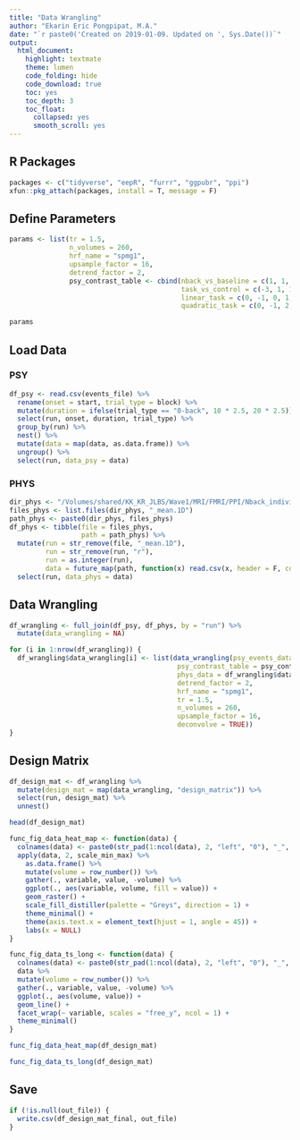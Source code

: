 ```yaml
---
title: "Data Wrangling"
author: "Ekarin Eric Pongpipat, M.A."
date: "`r paste0('Created on 2019-01-09. Updated on ', Sys.Date())`"
output: 
  html_document:
    highlight: textmate
    theme: lumen
    code_folding: hide
    code_download: true
    toc: yes
    toc_depth: 3
    toc_float:
      collapsed: yes
      smooth_scroll: yes
---
```


## R Packages

```r
packages <- c("tidyverse", "eepR", "furrr", "ggpubr", "ppi")
xfun::pkg_attach(packages, install = T, message = F)
```

## Define Parameters
```r
params <- list(tr = 1.5,
               n_volumes = 260,
               hrf_name = "spmg1",
               upsample_factor = 16,
               detrend_factor = 2,
               psy_contrast_table <- cbind(nback_vs_baseline = c(1, 1, 1, 1, -4)/5,
                                           task_vs_control = c(-3, 1, 1, 1, 0)/4,
                                           linear_task = c(0, -1, 0, 1, 0),
                                           quadratic_task = c(0, -1, 2, -1, 0)/3))

params
```

## Load Data

### PSY

```r
df_psy <- read.csv(events_file) %>%
  rename(onset = start, trial_type = block) %>%
  mutate(duration = ifelse(trial_type == "0-back", 10 * 2.5, 20 * 2.5)) %>%
  select(run, onset, duration, trial_type) %>%
  group_by(run) %>%
  nest() %>%
  mutate(data = map(data, as.data.frame)) %>%
  ungroup() %>%
  select(run, data_psy = data)
```

### PHYS
```r
dir_phys <- "/Volumes/shared/KK_KR_JLBS/Wave1/MRI/FMRI/PPI/Nback_individual_covariates/PHYS_MNI_42_-42_42/3tb1780/"
files_phys <- list.files(dir_phys, "_mean.1D")
path_phys <- paste0(dir_phys, files_phys)
df_phys <- tibble(file = files_phys,
                  path = path_phys) %>%
  mutate(run = str_remove(file, "_mean.1D"),
         run = str_remove(run, "r"),
         run = as.integer(run),
         data = future_map(path, function(x) read.csv(x, header = F, col.names = "data"))) %>%
  select(run, data_phys = data)
```

## Data Wrangling
```r
df_wrangling <- full_join(df_psy, df_phys, by = "run") %>%
  mutate(data_wrangling = NA)

for (i in 1:nrow(df_wrangling)) {
  df_wrangling$data_wrangling[i] <- list(data_wrangling(psy_events_data = df_wrangling$data_psy[[i]], 
                                          psy_contrast_table = psy_contrast_table, 
                                          phys_data = df_wrangling$data_phys[[i]],
                                          detrend_factor = 2, 
                                          hrf_name = "spmg1",
                                          tr = 1.5, 
                                          n_volumes = 260, 
                                          upsample_factor = 16, 
                                          deconvolve = TRUE))
}
```

## Design Matrix
```r
df_design_mat <- df_wrangling %>%
  mutate(design_mat = map(data_wrangling, "design_matrix")) %>%
  select(run, design_mat) %>%
  unnest()

head(df_design_mat)
```

```r
func_fig_data_heat_map <- function(data) {
  colnames(data) <- paste0(str_pad(1:ncol(data), 2, "left", "0"), "_", colnames(data))
  apply(data, 2, scale_min_max) %>%
    as.data.frame() %>%
    mutate(volume = row_number()) %>%
    gather(., variable, value, -volume) %>%
    ggplot(., aes(variable, volume, fill = value)) +
    geom_raster() + 
    scale_fill_distiller(palette = "Greys", direction = 1) + 
    theme_minimal() +
    theme(axis.text.x = element_text(hjust = 1, angle = 45)) +
    labs(x = NULL)
}

func_fig_data_ts_long <- function(data) {
  colnames(data) <- paste0(str_pad(1:ncol(data), 2, "left", "0"), "_", colnames(data))
  data %>%
  mutate(volume = row_number()) %>%
  gather(., variable, value, -volume) %>%
  ggplot(., aes(volume, value)) +
  geom_line() +
  facet_wrap(~ variable, scales = "free_y", ncol = 1) +
  theme_minimal()
}

func_fig_data_heat_map(df_design_mat)
```

```r
func_fig_data_ts_long(df_design_mat)
```

## Save
```r
if (!is.null(out_file)) {
  write.csv(df_design_mat_final, out_file)
}
```
